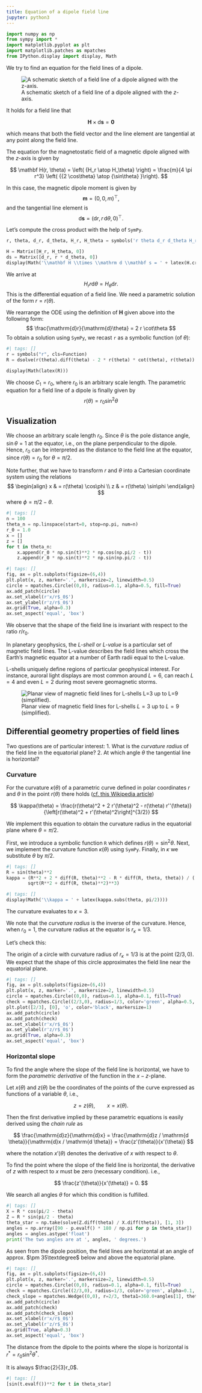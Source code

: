 ```yaml
---
title: Equation of a dipole field line
jupyter: python3
---
```


```python
import numpy as np
from sympy import *
import matplotlib.pyplot as plt
import matplotlib.patches as mpatches
from IPython.display import display, Math
```

We try to find an equation for the field lines of a dipole.

![A schematic sketch of a field line of a dipole aligned with the $z$-axis.](images/Feldlinie.excalidraw.svg){#fig-fieldline}

It holds for a field line that

$$
\mathbf{H} \times \mathrm{d} \mathbf{s} = \mathbf{0}
$$

which means that both the field vector and the line element are tangential at any point along the field line.

The equation for the magnetostatic field of a magnetic dipole aligned with the $z$-axis is given by

$$
\mathbf H(r, \theta) = 
\left( {H_r \atop H_\theta} \right) = 
\frac{m}{4 \pi r^3} 
\left(
{{2 \cos\theta} \atop {\sin\theta} }\right).
$$

In this case, the magnetic dipole moment is given by
$$
\mathbf{m} = (0, 0, m)^\top,
$$
and the tangential line element is
$$
\mathrm d \mathbf s = (\mathrm dr, r \, \mathrm d\theta, 0)^\top.
$$

Let's compute the cross product with the help of `SymPy`. 

```python
r, theta, d_r, d_theta, H_r, H_theta = symbols('r theta d_r d_theta H_r H_theta', real=True) 

H = Matrix([H_r, H_theta, 0])
ds = Matrix([d_r, r * d_theta, 0])
display(Math('\\mathbf H \\times \\mathrm d \\mathbf s = ' + latex(H.cross(ds)) + ' = \\mathbf 0'))
```

We arrive at
$$
H_r r \mathrm{d}\theta = H_\theta \mathrm{d} r.
$$
This is the differential equation of a field line. We need a parametric solution of the form $r = r(\theta)$.

We rearrange the ODE using the definition of $\mathbf H$ given above into the following form:
$$
\frac{\mathrm{d}r}{\mathrm{d}\theta} = 2 r \cot\theta
$$
To obtain a solution using `SymPy`, we recast `r` as a symbolic function (of $\theta$):

```python
#| tags: []
r = symbols("r", cls=Function)
R = dsolve(r(theta).diff(theta) - 2 * r(theta) * cot(theta), r(theta))

display(Math(latex(R)))
```

We choose $C_1=r_0$, where $r_0$ is an arbitrary scale length. The parametric equation for a field line of a dipole is finally given by
$$
r(\theta) = r_0 \sin^2 \theta
$$

## Visualization

We choose an arbitrary scale length $r_0$. Since $\theta$ is the pole distance angle, $\sin\theta=1$ at the equator, i.e., on the plane perpendicular to the dipole. Hence, $r_0$ can be interpreted as the distance to the field line at the equator, since $r(\theta) = r_0$ for $\theta=\pi/2$.

Note further, that we have to transform $r$ and $\theta$ into a Cartesian coordinate system using the relations
$$
\begin{align}
x & = r(\theta) \cos\phi \\
z & = r(\theta) \sin\phi
\end{align}
$$
where $\phi = \pi/2 - \theta$.

```python
#| tags: []
n = 100
theta_n = np.linspace(start=0, stop=np.pi, num=n)
r_0 = 1.0
x = []
z = []
for t in theta_n:
    x.append(r_0 * np.sin(t)**2 * np.cos(np.pi/2 - t))
    z.append(r_0 * np.sin(t)**2 * np.sin(np.pi/2 - t))
```

```python
#| tags: []
fig, ax = plt.subplots(figsize=(6,4))
plt.plot(x, z, marker='.', markersize=2, linewidth=0.5)
circle = mpatches.Circle((0,0), radius=0.1, alpha=0.5, fill=True)
ax.add_patch(circle)
ax.set_xlabel(r'x/r$_0$')
ax.set_ylabel(r'z/r$_0$')
ax.grid(True, alpha=0.3)
ax.set_aspect('equal', 'box')
```

We observe that the shape of the field line is invariant with respect to the ratio $r/r_0$.

In planetary geophysics, the _L-shell_ or _L-value_ is a particular set of magnetic field lines.
The L-value describes the field lines which cross the Earth's magnetic equator at a number of Earth radii equal to the L-value.

L-shells uniquely define regions of particular geophysical interest. 
For instance, auroral light displays are most common around $L=6$, can reach $L=4$ and even $L=2$ during most severe geomagnetic storms.

![Planar view of magnetic field lines for L-shells $L=3$ up to $L=9$ (simplified).](images/3dearth%20(2).png){#fig-fieldlinesearth}

## Differential geometry properties of field lines

Two questions are of particular interest:
1. What is the _curvature radius_ of the field line in the equatorial plane?
2. At which angle $\theta$ the tangential line is horizontal?

### Curvature
For the curvature $\kappa(\theta)$ of a parametric curve defined in polar coordinates $r$ and $\theta$ in the point $r(\theta)$ there holds ([cf. this Wikipedia article](https://en.wikipedia.org/wiki/Curvature))

$$
\kappa(\theta) = \frac{r(\theta)^2 + 2 r'(\theta)^2 - r(\theta) r''(\theta)}
{\left[r(\theta)^2 + r'(\theta)^2\right]^{3/2}}
$$

We implement this equation to obtain the curvature radius in the equatorial plane where $\theta=\pi/2$.

First, we introduce a symbolic function `R` which defines $r(\theta) = \sin^2\theta$.
Next, we implement the curvature function $\kappa(\theta)$ using `SymPy`.
Finally, in $\kappa$ we substitute $\theta$ by $\pi/2$.

```python
#| tags: []
R = sin(theta)**2
kappa = (R**2 + 2 * diff(R, theta)**2 - R * diff(R, theta, theta)) / (
        sqrt(R**2 + diff(R, theta)**2)**3)
```

```python
#| tags: []
display(Math('\\kappa = ' + latex(kappa.subs(theta, pi/2))))
```

The curvature evaluates to $\kappa=3$.

We note that the _curvature radius_ is the inverse of the curvature.
Hence, when $r_0 = 1$, the curvature radius at the equator is $r_\kappa = 1/3$.

Let's check this:

The origin of a circle with curvature radius of $r_\kappa=1/3$ is at the point $(2/3, 0)$.
We expect that the shape of this circle approximates the field line near the equatorial plane.

```python
#| tags: []
fig, ax = plt.subplots(figsize=(6,4))
plt.plot(x, z, marker='.', markersize=2, linewidth=0.5)
circle = mpatches.Circle((0,0), radius=0.1, alpha=0.1, fill=True)
check = mpatches.Circle((2/3,0), radius=1/3, color='green', alpha=0.5, fill=True)
plt.plot([2/3], [0], 'o', color='black', markersize=1)
ax.add_patch(circle)
ax.add_patch(check)
ax.set_xlabel(r'x/r$_0$')
ax.set_ylabel(r'z/r$_0$')
ax.grid(True, alpha=0.3)
ax.set_aspect('equal', 'box')
```

### Horizontal slope

To find the angle where the slope of the field line is horizontal, we have to form the _parametric derivative_ of the function in the $x-z$-plane.

Let $x(\theta)$ and $z(\theta)$ be the coordinates of the points of the curve expressed as functions of a variable $\theta$, i.e.,

$$
z = z(\theta), \qquad x = x(\theta). 
$$

Then the first derivative implied by these parametric equations is easily derived using the _chain rule_ as

$$
\frac{\mathrm{d}z}{\mathrm{d}x} = \frac{\mathrm{d}z / \mathrm{d \theta}}{\mathrm{d}x / \mathrm{d \theta}} = \frac{z'(\theta)}{x'(\theta)}
$$

where the notation $x'(\theta)$ denotes the derivative of $x$ with respect to $\theta$.

To find the point where the slope of the field line is horizontal, the derivative of $z$ with respect to $x$ must be zero (necessary condition). i.e.,

$$
\frac{z'(\theta)}{x'(\theta)} = 0.
$$

We search all angles $\theta$ for which this condition is fulfilled. 

```python
#| tags: []
X = R * cos(pi/2 - theta)
Z = R * sin(pi/2 - theta)
theta_star = np.take(solve(Z.diff(theta) / X.diff(theta)), [1, 3])
angles = np.array([90 - p.evalf() * 180 / np.pi for p in theta_star])
angles = angles.astype('float')
print('The two angles are at ', angles, ' degrees.')
```

As seen from the dipole position, the field lines are horizontal at an angle of approx. $\pm 35\textdegree$ below and above the equatorial plane.

```python
#| tags: []
fig, ax = plt.subplots(figsize=(6,4))
plt.plot(x, z, marker='.', markersize=2, linewidth=0.5)
circle = mpatches.Circle((0,0), radius=0.1, alpha=0.1, fill=True)
check = mpatches.Circle((2/3,0), radius=1/3, color='green', alpha=0.1, fill=True)
check_slope = mpatches.Wedge((0,0), r=2/3, theta1=360.0+angles[1], theta2=angles[0], color='red', alpha=0.5)
ax.add_patch(circle)
ax.add_patch(check)
ax.add_patch(check_slope)
ax.set_xlabel(r'x/r$_0$')
ax.set_ylabel(r'z/r$_0$')
ax.grid(True, alpha=0.3)
ax.set_aspect('equal', 'box')
```

The distance from the dipole to the points where the slope is horizontal is $r^* = r_0 \sin^2 \theta^*$.

It is always $\frac{2}{3}r_0$.

```python
#| tags: []
[sin(t.evalf())**2 for t in theta_star]
```

